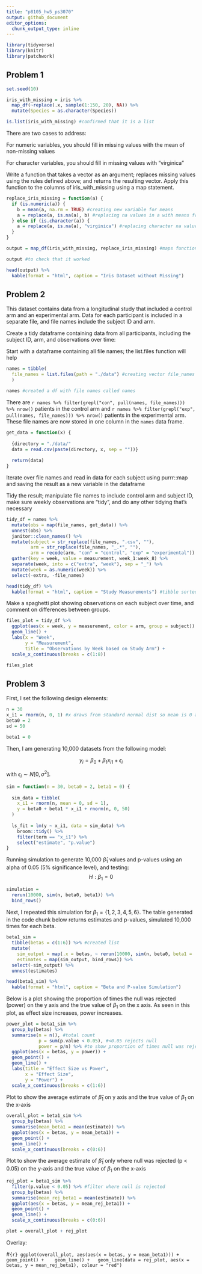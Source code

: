 ```yaml
---
title: "p8105_hw5_ps3070"
output: github_document
editor_options: 
  chunk_output_type: inline
---
```



```r
library(tidyverse)
library(knitr)
library(patchwork)
```

## Problem 1
```r
set.seed(10)

iris_with_missing = iris %>% 
  map_df(~replace(.x, sample(1:150, 20), NA)) %>%
  mutate(Species = as.character(Species))

is.list(iris_with_missing) #confirmed that it is a list
```

There are two cases to address:

For numeric variables, you should fill in missing values with the mean of non-missing values

For character variables, you should fill in missing values with "virginica"

Write a function that takes a vector as an argument; replaces missing values using the rules defined above; and returns the resulting vector. Apply this function to the columns of iris_with_missing using a map statement.


```r
replace_iris_missing = function(a) {
  if (is.numeric(a)) {
    b = mean(a, na.rm = TRUE) #creating new variable for means
    a = replace(a, is.na(a), b) #replacing na values in a with means from b
  } else if (is.character(a)) {
    a = replace(a, is.na(a), "virginica") #replacing character na values
  }
}

output = map_df(iris_with_missing, replace_iris_missing) #maps function to each vector 

output #to check that it worked

head(output) %>% 
  kable(format = "html", caption = "Iris Dataset without Missing")
```

## Problem 2

This dataset contains data from a longitudinal study that included a control arm and an experimental arm. Data for each participant is included in a separate file, and file names include the subject ID and arm.

Create a tidy dataframe containing data from all participants, including the subject ID, arm, and observations over time:

Start with a dataframe containing all file names; the list.files function will help

```r
names = tibble(
  file_names = list.files(path = "./data") #creating vector file_names
  )

names #created a df with file names called names
```

There are `r names %>% filter(grepl("con", pull(names, file_names))) %>% nrow()` patients in the control arm and 
`r names %>% filter(grepl("exp", pull(names, file_names))) %>% nrow()` patients in the experimental arm. These file names are now stored in one column in the `names` data frame.

```r
get_data = function(x) {
  
  {directory = "./data/"
  data = read.csv(paste(directory, x, sep = ""))}
  
  return(data)
}
```

Iterate over file names and read in data for each subject using purrr::map and saving the result as a new variable in the dataframe

Tidy the result; manipulate file names to include control arm and subject ID, make sure weekly observations are “tidy”, and do any other tidying that’s necessary

```r
tidy_df = names %>% 
  mutate(obs = map(file_names, get_data)) %>% 
  unnest(obs) %>%
  janitor::clean_names() %>% 
  mutate(subject = str_replace(file_names, ".csv", ""),
         arm = str_replace(file_names, "_.*", ""),
         arm = recode(arm, "con" = "control", "exp" = "experimental")) %>% 
  gather(key = week, value = measurement, week_1:week_8) %>%
  separate(week, into = c("extra", "week"), sep = "_") %>% 
  mutate(week = as.numeric(week)) %>% 
  select(-extra, -file_names)

head(tidy_df) %>%
  kable(format = "html", caption = "Study Measurements") #tibble sorted by week
```


Make a spaghetti plot showing observations on each subject over time, and comment on differences between groups.

```r
files_plot = tidy_df %>% 
  ggplot(aes(x = week, y = measurement, color = arm, group = subject)) +
  geom_line() +
  labs(x = "Week",
       y = "Measurement",
       title = "Observations by Week based on Study Arm") +
  scale_x_continuous(breaks = c(1:8))

files_plot
```

## Problem 3

First, I set the following design elements:
```r
n = 30
x_i1 = rnorm(n, 0, 1) #x draws from standard normal dist so mean is 0 and sd is 1
beta0 = 2
sd = 50 

beta1 = 0
```

Then, I am generating 10,000 datasets from the following model:

$$ y_i = \beta_0 + \beta_1 x_{i1} + \epsilon_{i} $$

with $\epsilon_{i} ∼ N[0,\sigma^2]$.


```r
sim = function(n = 30, beta0 = 2, beta1 = 0) {
  
  sim_data = tibble(
    x_i1 = rnorm(n, mean = 0, sd = 1),
    y = beta0 + beta1 * x_i1 + rnorm(n, 0, 50)
  )
  
  ls_fit = lm(y ~ x_i1, data = sim_data) %>% 
    broom::tidy() %>% 
    filter(term == "x_i1") %>%
    select("estimate", "p.value")
}


```

Running simulation to generate 10,000 $\hat{\beta}_1$ values and p-values using an alpha of 0.05 (5% significance level), and testing:
$$ H : \beta_1 = 0 $$

```r
simulation =
  rerun(10000, sim(n, beta0, beta1)) %>% 
  bind_rows()
```

Next, I repeated this simulation for $\beta_1 = \{1, 2, 3, 4, 5, 6\}$. The table generated in the code chunk below returns estimates and p-values, simulated 10,000 times for each beta.

```r
beta1_sim = 
  tibble(betas = c(1:6)) %>% #created list
  mutate(
    sim_output = map(.x = betas, ~ rerun(10000, sim(n, beta0, beta1 = .x))), #used .x for betas list and mapped the simulation in prev code chunk
    estimates = map(sim_output, bind_rows)) %>%
  select(-sim_output) %>% 
  unnest(estimates)

head(beta1_sim) %>% 
  kable(format = "html", caption = "Beta and P-value Simulation")
```

Below is a plot showing the proportion of times the null was rejected (power) on the y axis and the true value of $\beta_1$  on the x axis. As seen in this plot, as effect size increases, power increases. 


```r
power_plot = beta1_sim %>% 
  group_by(betas) %>% 
  summarise(n = n(), #total count
            p = sum(p.value < 0.05), #<0.05 rejects null
            power = p/n) %>% #to show proportion of times null was rejected
  ggplot(aes(x = betas, y = power)) +
  geom_point() +
  geom_line() +
  labs(title = "Effect Size vs Power", 
       x = "Effect Size", 
       y = "Power") +
  scale_x_continuous(breaks = c(1:6))
```

Plot to show the average estimate of $\hat{\beta}_1$ on y axis and the true value of $\beta_1$ on the x-axis

```r
overall_plot = beta1_sim %>% 
  group_by(betas) %>% 
  summarise(mean_beta1 = mean(estimate)) %>% 
  ggplot(aes(x = betas, y = mean_beta1)) +
  geom_point() +
  geom_line() +
  scale_x_continuous(breaks = c(0:6))
```

Plot to show the average estimate of $\hat{\beta}_1$ only where null was rejected (p < 0.05) on the y-axis and the true value of $\beta_1$ on the x-axis

```r
rej_plot = beta1_sim %>% 
  filter(p.value < 0.05) %>% #filter where null is rejected
  group_by(betas) %>% 
  summarise(mean_rej_beta1 = mean(estimate)) %>% 
  ggplot(aes(x = betas, y = mean_rej_beta1)) +
  geom_point() +
  geom_line() +
  scale_x_continuous(breaks = c(0:6))
```


```r
plot = overall_plot + rej_plot
```

Overlay:

#```{r}
ggplot(overall_plot, aes(aes(x = betas, y = mean_beta1))) +
  geom_point() + 
  geom_line() +
  geom_line(data = rej_plot, aes(x = betas, y = mean_rej_beta1), colour = "red")
```

